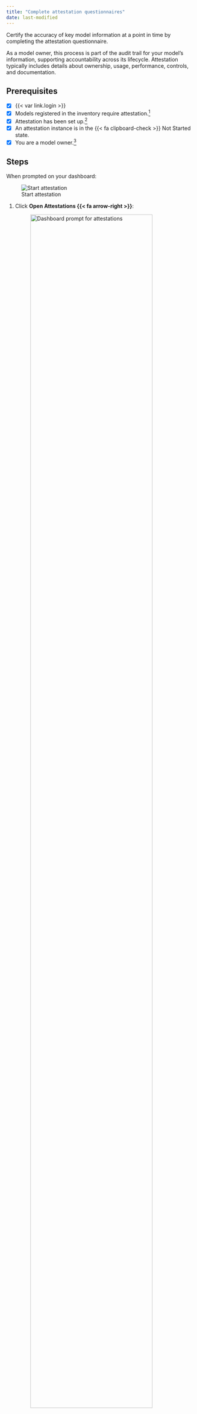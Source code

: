 ```yaml
---
title: "Complete attestation questionnaires"
date: last-modified
---
```


Certify the accuracy of key model information at a point in time by completing the attestation questionnaire.

As a model owner, this process is part of the audit trail for your model's information, supporting accountability across its lifecycle. Attestation typically includes details about ownership, usage, performance, controls, and documentation.
 
::: {.attn}

## Prerequisites

- [x] {{< var link.login >}}
- [x] Models registered in the inventory require attestation.[^1]
- [x] Attestation has been set up.[^2]
- [x] An attestation instance is in the [{{< fa clipboard-check >}} Not Started]{.bubble} state.
- [x] You are a model owner.[^3]

:::

## Steps

When prompted on your dashboard:

::: {.column-margin .mt6}
![Start attestation](start-attestation.png){fig-alt="Prompt to start the attestation process with a button labelled 'Open Attestations'" .screenshot}
:::

1. Click **Open Attestations {{< fa arrow-right >}}**:

   ![Dashboard prompt for attestations](attestation-banner.png){width="90%" fig-alt="Attestation prompt with a link to the attestation labelled 'Open Attestations'" .screenshot}

   Alternatively, you can access attestations pending your action by clicking **{{< fa clipboard-check >}} Attestations** in these pages:

   - **{{< fa cubes >}} Inventory**
   - **{{< fa triangle-exclamation >}} Findings**

2. In the right sidebar:

   - If shown, click an attestation instance in the [**{{< fa clipboard-check >}} Not Started**]{.bubble} state.
   - Click **Start Attestation**.

3. Document the status change to [**{{< fa clipboard-check >}} In Progress**]{.bubble} in the [**notes**]{.small-caps} field and click **Confirm**.

   After you confirm the status change to [**{{< fa clipboard-check >}} In Progress**]{.bubble}, the attestation questionnaire is ready to be completed in the right sidebar.

4. Complete the attestation questionnaire, including:

   - Checking all applicable boxes
   - Answering each question 
   - Adding relevant comments

   ::: {.callout}
   Refer to the model snapshot to ensure the attestation questionnaire is accurate:

   - **{{< fa cubes >}} Inventory** — Shows model information and recent activity such as comments, status changes, updates and test results.
   - **{{< fa triangle-exclamation >}} Findings** — Shows model findings with details like title, severity, status, and due date.
   :::

5. Click **Submit for Review**.

6. Document the status change in the [**notes**]{.small-caps} field for your reviewer and click **Confirm**.

After you confirm the status change, the attestation questionnaire is sent to your reviewer to be completed, typically someone with the [{{< fa circle-check >}} Validator]{.bubble} role or another role with sufficient permissions.

::: {.callout-important title="If your attestation questionnaire is rejected"}
If your reviewer rejects your attestation questionnaire, you will need to revise your responses and resubmit for review. The platform maintains a history of all status changes and notes.
:::

<!-- FOOTNOTES -->

[^1]: [Register models in the inventory](/guide/model-inventory/register-models-in-inventory.qmd)

[^2]: [Set up attestations](/guide/attestation/set-up-attestations.qmd)

[^3]: [Manage permissions](/guide/configuration/manage-permissions.qmd) 
